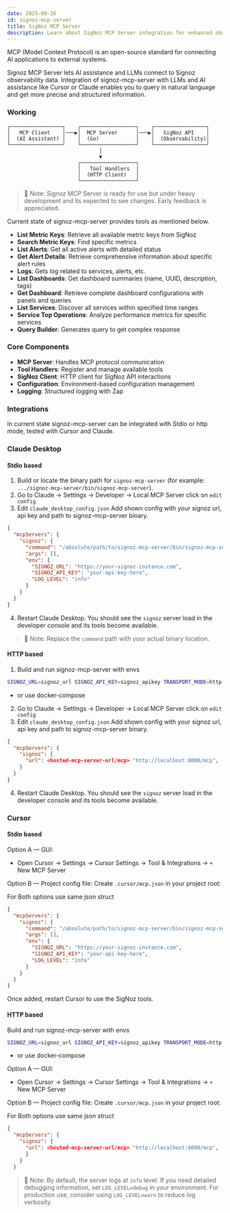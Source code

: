 ```yaml
---
date: 2025-09-26
id: signoz-mcp-server
title: SigNoz MCP Server
description: Learn about SigNoz MCP Server integration for enhanced observability.
---
```


MCP (Model Context Protocol) is an open-source standard for connecting AI applications to external systems.

Signoz MCP Server lets AI assistance and LLMs connect to Signoz observability data.
Integration of signoz-mcp-server with LLMs and AI assistance like Cursor or Claude enables you to query in natural language and
get more precise and structured information.

### Working
```
┌─────────────────┐    ┌──────────────────┐    ┌─────────────────┐
│   MCP Client    │───▶│  MCP Server      │───▶│   SigNoz API    │
│  (AI Assistant) │    │  (Go)            │    │  (Observability)│
└─────────────────┘    └──────────────────┘    └─────────────────┘
                              │
                              ▼
                       ┌──────────────────┐
                       │   Tool Handlers  │
                       │  (HTTP Client)   │
                       └──────────────────┘
```

> 📌 Note: Signoz MCP Server is ready for use but under heavy development and its expected to see changes. Early feedback is appreciated.
> 

Current state of signoz-mcp-server provides tools as mentioned below.

- **List Metric Keys**: Retrieve all available metric keys from SigNoz
- **Search Metric Keys**: Find specific metrics
- **List Alerts**: Get all active alerts with detailed status
- **Get Alert Details**: Retrieve comprehensive information about specific alert rules
- **Logs**: Gets log related to services, alerts, etc.
- **List Dashboards**: Get dashboard summaries (name, UUID, description, tags)
- **Get Dashboard**: Retrieve complete dashboard configurations with panels and queries
- **List Services**: Discover all services within specified time ranges
- **Service Top Operations**: Analyze performance metrics for specific services
- **Query Builder**: Generates query to get complex response

### Core Components

- **MCP Server**: Handles MCP protocol communication
- **Tool Handlers**: Register and manage available tools
- **SigNoz Client**: HTTP client for SigNoz API interactions
- **Configuration**: Environment-based configuration management
- **Logging**: Structured logging with Zap

### Integrations

In current state signoz-mcp-server can be integrated with Stdio or http mode, tested with Cursor and Claude.

### Claude Desktop
#### Stdio based

1. Build or locate the binary path for `signoz-mcp-server` (for example: `.../signoz-mcp-server/bin/signoz-mcp-server`).
2. Go to Claude -> Settings -> Developer -> Local MCP Server click on `edit config`
3. Edit `claude_desktop_config.json` Add shown config with your signoz url, api key and path to signoz-mcp-server binary.

```json
{
  "mcpServers": {
    "signoz": {
      "command": "/absolute/path/to/signoz-mcp-server/bin/signoz-mcp-server",
      "args": [],
      "env": {
        "SIGNOZ_URL": "https://your-signoz-instance.com",
        "SIGNOZ_API_KEY": "your-api-key-here",
        "LOG_LEVEL": "info"
      }
    }
  }
}
```

4. Restart Claude Desktop. You should see the `signoz` server load in the developer console and its tools become available.

> 📌 Note: Replace the `command` path with your actual binary location.
> 

#### HTTP based
1. Build and run signoz-mcp-server with envs
```bash
SIGNOZ_URL=signoz_url SIGNOZ_API_KEY=signoz_apikey TRANSPORT_MODE=http MCP_SERVER_PORT=8000 LOG_LEVEL=log_level ./signoz-mcp-server
```
- or use docker-compose
2. Go to Claude -> Settings -> Developer -> Local MCP Server click on `edit config`
3. Edit `claude_desktop_config.json` Add shown config with your signoz url, api key and path to signoz-mcp-server binary.

```json
{
  "mcpServers": {
    "signoz": {
      "url": <hosted-mcp-server-url/mcp> "http://localhost:8000/mcp",
    }
  }
}
```

4. Restart Claude Desktop. You should see the `signoz` server load in the developer console and its tools become available.

### Cursor
#### Stdio based
Option A — GUI:
- Open Cursor → Settings → Cursor Settings → Tool & Integrations → `+` New MCP Server

Option B — Project config file:
Create `.cursor/mcp.json` in your project root:

For Both options use same json struct
```json
{
  "mcpServers": {
    "signoz": {
      "command": "/absolute/path/to/signoz-mcp-server/bin/signoz-mcp-server",
      "args": [],
      "env": {
        "SIGNOZ_URL": "https://your-signoz-instance.com",
        "SIGNOZ_API_KEY": "your-api-key-here",
        "LOG_LEVEL": "info"
      }
    }
  }
}
```

Once added, restart Cursor to use the SigNoz tools.


#### HTTP based

Build and run signoz-mcp-server with envs
```bash
SIGNOZ_URL=signoz_url SIGNOZ_API_KEY=signoz_apikey TRANSPORT_MODE=http MCP_SERVER_PORT=8000 LOG_LEVEL=log_level ./signoz-mcp-server
```
- or use docker-compose

Option A — GUI:
- Open Cursor → Settings → Cursor Settings → Tool & Integrations → `+` New MCP Server

Option B — Project config file:
Create `.cursor/mcp.json` in your project root:

For Both options use same json struct
```json
{
  "mcpServers": {
    "signoz": {
      "url": <hosted-mcp-server-url/mcp> "http://localhost:8000/mcp",
      }
    }
  }
```

> 📌 Note: By default, the server logs at `info` level. If you need detailed debugging information, set `LOG_LEVEL=debug` in your environment. For production use, consider using `LOG_LEVEL=warn` to reduce log verbosity.
> 
